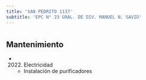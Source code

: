 ```yaml
---
title: 'SAN PEDRITO 1137'
subtitle: 'EPC N° 23 GRAL. DE DIV. MANUEL N. SAVIO'
---
```


#


## Mantenimiento

*  (2022) Electricidad 
    + Instalación de purificadores



